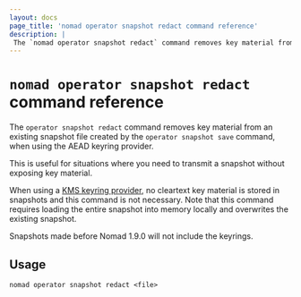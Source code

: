 ```yaml
---
layout: docs
page_title: 'nomad operator snapshot redact command reference'
description: |
 The `nomad operator snapshot redact` command removes key material from an existing snapshot file created by the `operator snapshot save` command so you can transmit a snapshot without exposing key material.
---
```


# `nomad operator snapshot redact` command reference


The `operator snapshot redact` command removes key material from an existing
snapshot file created by the `operator snapshot save` command, when using the
AEAD keyring provider.

This is useful for situations where you need to transmit a snapshot without
exposing key material.

<Warning>

When using a [KMS keyring provider][], no cleartext key material is stored in
snapshots and this command is not necessary. Note that this command requires
loading the entire snapshot into memory locally and overwrites the existing
snapshot.

Snapshots made before Nomad 1.9.0 will not include the keyrings.

</Warning>

## Usage

```plaintext
nomad operator snapshot redact <file>
```


[KMS keyring provider]: /nomad/docs/configuration/keyring

